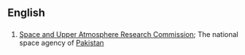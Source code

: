 ==English==

==={{initialism}}===
{{en-initialism}}

# [[w:Space and Upper Atmosphere Research Commission|Space and Upper Atmosphere Research Commission]]; The national space agency of [[w:Pakistan|Pakistan]]